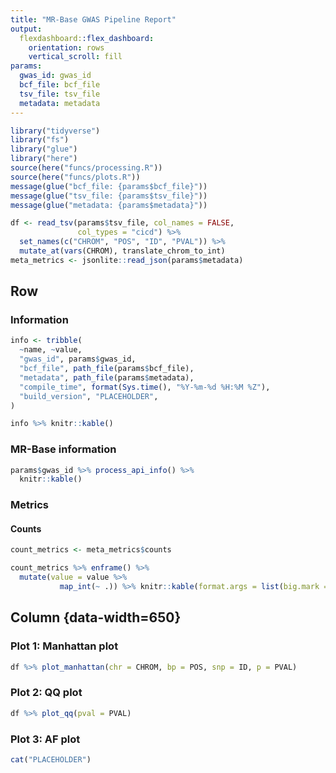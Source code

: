 ```yaml
---
title: "MR-Base GWAS Pipeline Report"
output:
  flexdashboard::flex_dashboard:
    orientation: rows
    vertical_scroll: fill
params:
  gwas_id: gwas_id
  bcf_file: bcf_file
  tsv_file: tsv_file
  metadata: metadata
---
```


```r
library("tidyverse")
library("fs")
library("glue")
library("here")
source(here("funcs/processing.R"))
source(here("funcs/plots.R"))
message(glue("bcf_file: {params$bcf_file}"))
message(glue("tsv_file: {params$tsv_file}"))
message(glue("metadata: {params$metadata}"))
```

```r
df <- read_tsv(params$tsv_file, col_names = FALSE,
               col_types = "cicd") %>%
  set_names(c("CHROM", "POS", "ID", "PVAL")) %>%
  mutate_at(vars(CHROM), translate_chrom_to_int)
meta_metrics <- jsonlite::read_json(params$metadata)
```

Row {data-width=450 .sidebar}
-----------------------------------------------------------------------

### Information {data-height=200}

```r
info <- tribble(
  ~name, ~value,
  "gwas_id", params$gwas_id,
  "bcf_file", path_file(params$bcf_file),
  "metadata", path_file(params$metadata),
  "compile_time", format(Sys.time(), "%Y-%m-%d %H:%M %Z"),
  "build_version", "PLACEHOLDER",
)

info %>% knitr::kable()
```

### MR-Base information

```r
params$gwas_id %>% process_api_info() %>%
  knitr::kable()
```

### Metrics

#### Counts

```r
count_metrics <- meta_metrics$counts

count_metrics %>% enframe() %>%
  mutate(value = value %>%
           map_int(~ .)) %>% knitr::kable(format.args = list(big.mark = ","))
```

Column {data-width=650} {.tabset .tabset-fade}
-----------------------------------------------------------------------

### Plot 1: Manhattan plot

```r
df %>% plot_manhattan(chr = CHROM, bp = POS, snp = ID, p = PVAL)
```

### Plot 2: QQ plot

```r
df %>% plot_qq(pval = PVAL)
```

### Plot 3: AF plot

```r
cat("PLACEHOLDER")
```
